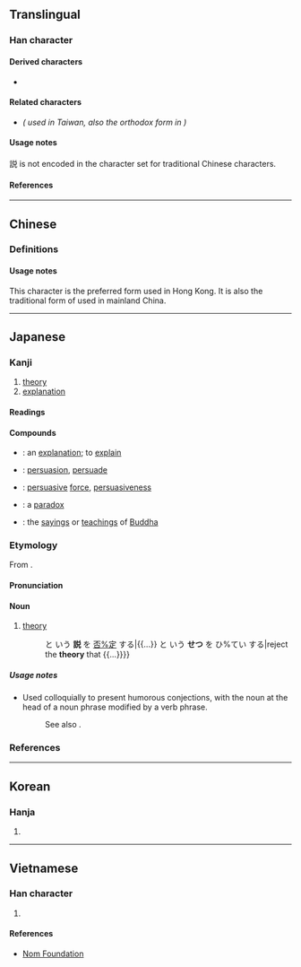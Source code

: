 {{also|說|说}}
{{character info}}
==Translingual==
{{stroke order|type=animate}}
{{Han simplified forms|說|説|说}}

===Han character===
{{Han char|rn=149|rad=言|as=07|sn=14|four=|canj=XYRCR,YRCRU|ids=⿰言兑}}

====Derived characters====
* {{l|mul|[[𡣛]]}} <!-- Contains 説 not 說 -->

====Related characters====
* {{l|mul|[[說]]}} ''({{w|Traditional Chinese|Traditional form}} used in Taiwan, also the orthodox form in {{w|Kangxi dictionary}})''

====Usage notes====
説 is not encoded in the {{w|Big5}} character set for traditional Chinese characters.

====References====
{{Han ref|kx=1165.051|dkj=35556|hdz=63979.030|uh=8AAC}}

----

==Chinese==

===Definitions===
{{zh-see|說|vt}}

====Usage notes====
This character is the preferred form used in Hong Kong.<!-- http://input.foruto.com/ccc/gongbiu/dzijingbiu/ --> It is also the traditional form of {{l|zh|说}} used in mainland China. <!-- https://zh.wikisource.org/wiki/通用规范汉字表 -->

----

==Japanese==

===Kanji===
{{ja-kanji|grade=4|rs=言07}}

# [[theory]]
# [[explanation]]

====Readings====
{{ja-readings
|goon=えち, せ, せち
|kanon=えつ, せい, せつ
|kanyoon=ぜい
|kun=と-く
|nanori=あき, かぬ, かね, こと, さとし, つぐ, とき, とく, のぶ, ひさ
}}

====Compounds====
{{der-top|Compounds}}
* {{ja-r|説%明|せつ%めい}}: an [[explanation]]; to [[explain]]
* {{ja-r|説%得|せっ%とく}}: [[persuasion]], [[persuade]]
* {{ja-r|説%得%力|せっ%とく%りょく}}: [[persuasive]] [[force]], [[persuasiveness]]
* {{ja-r|逆%説|ぎゃく%せつ}}: a [[paradox]]
* {{ja-r|仏%説|ぶっ%せつ}}: the [[saying]]s or [[teaching]]s of [[Buddha]]
{{der-bottom}}

===Etymology===
{{ja-kanjitab|yomi=o|せつ}}
From {{der|ja|ltc|-}} {{ltc-l|說|id=3}}.

====Pronunciation====
{{ja-pron|せつ|y=o|acc=1|acc_ref=DJR}}

====Noun====
{{ja-noun|せつ}}

# [[theory]]
#: {{ja-usex|{{...}} と いう '''説''' を [[否%定]] する|{{...}} と いう '''せつ''' を ひ%てい する|reject the '''theory''' that {{...}}}}

=====Usage notes=====
* Used colloquially to present humorous conjections, with the noun {{m|ja|説}} at the head of a noun phrase modified by a verb phrase.
*: {{rfex|ja}}
*: See also {{ja-r|件|けん}}.

===References===
<references/>

----

==Korean==

===Hanja===
{{ko-hanja|hangeul=[[설]], [[세]], 열|eumhun=|rv=seol, se, yeol|mr=sŏl, se, yŏl|y=sel, sey, yel}}

# {{rfdef|ko|sort=言07}}

----

==Vietnamese==

===Han character===
{{vi-readings|rs=言07|reading=[[thuyết]], [[thót]], [[thốt]]}}

# {{rfdef|vi|sort言07}}

====References====
* [http://nomfoundation.org/common/nom_details.php?codepoint=8AAC Nom Foundation]